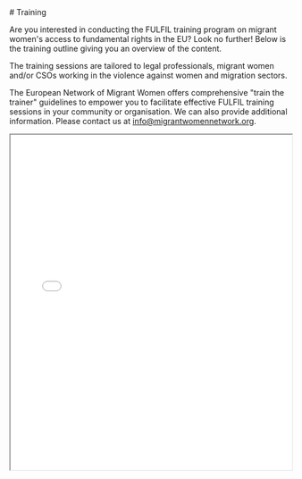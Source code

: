 
<Training>
  # Training

Are you interested in conducting the FULFIL training program on migrant women's access to fundamental rights in the EU? Look no further! Below is the training outline giving you an overview of the content.

The training sessions are tailored to legal professionals, migrant women and/or CSOs working in the violence against women and migration sectors.

The European Network of Migrant Women offers comprehensive "train the trainer" guidelines to empower you to facilitate effective FULFIL training sessions in your community or organisation. We can also provide additional information. Please contact us at <a href="mailto:info@migrantwomennetwork.org?subject=Training">
info@migrantwomennetwork.org</a>.

  <iframe
    src="/TRAINING_OUTLINE.pdf"
    type="application/pdf"
    height="600"
    width="100%"
  />
</Training>
